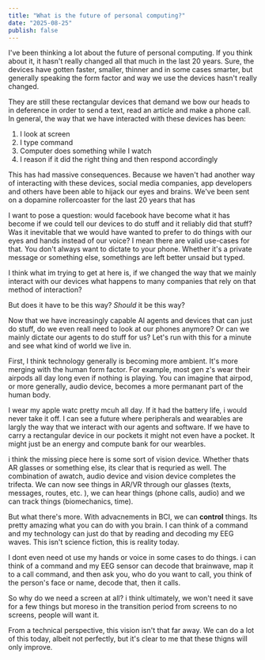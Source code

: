```yaml
---
title: "What is the future of personal computing?"
date: "2025-08-25"
publish: false
---
```


I've been thinking a lot about the future of personal computing. If you think about it, it hasn't really changed all that much in the last 20 years. Sure, the devices have gotten faster, smaller, thinner and in some cases smarter, but generally speaking the form factor and way we use the devices hasn't really changed.

They are still these rectangular devices that demand we bow our heads to in deference in order to send a text, read an article and make a phone call. In general, the way that we have interacted with these devices has been:

1. I look at screen
2. I type command
3. Computer does something while I watch
4. I reason if it did the right thing and then respond accordingly

This has had massive consequences. Because we haven't had another way of interacting with these devices, social media companies, app developers and others have been able to hijack our eyes and brains. We've been sent on a dopamine rollercoaster for the last 20 years that has

I want to pose a question: would facebook have become what it has become if we could tell our devices to do stuff and it reliably did that stuff? Was it inevitable that we would have wanted to prefer to do things with our eyes and hands instead of our voice? I mean there are valid use-cases for that. You don't always want to dictate to your phone. Whether it's a private message or something else, somethings are left better unsaid but typed.

I think what im trying to get at here is, if we changed the way that we mainly interact with our devices what happens to many companies that rely on that method of interaction?

But does it have to be this way? _Should_ it be this way?

Now that we have increasingly capable AI agents and devices that can just do stuff, do we even reall need to look at our phones anymore? Or can we mainly dictate our agents to do stuff for us? Let's run with this for a minute and see what kind of world we live in.

First, I think technology generally is becoming more ambient. It's more merging with the human form factor. For example, most gen z's wear their airpods all day long even if nothing is playing. You can imagine that airpod, or more generally, audio device, becomes a more permanant part of the human body.

I wear my apple watc pretty mcuh all day. If it had the battery life, i would never take it off. I can see a future where peripherals and wearables are largly the way that we interact with our agents and software. If we have to carry a rectangular device in our pockets it might not even have a pocket. It might just be an energy and compute bank for our wearbles.

i think the missing piece here is some sort of vision device. Whether thats AR glasses or something else, its clear that is requried as well. The combination of awatch, audio device and vision device completes the trifecta. We can now see things in AR/VR through our glasses (texts, messages, routes, etc. ), we can hear things (phone calls, audio) and we can track things (biomechanics, time).

But what there's more. With advacnements in BCI, we can **control** things. Its pretty amazing what you can do with you brain. I can think of a command and my technology can just do that by reading and decoding my EEG waves. This isn't science fiction, this is reality today.

I dont even need ot use my hands or voice in some cases to do things. i can think of a command and my EEG sensor can decode that brainwave, map it to a call command, and then ask you, who do you want to call, you think of the person's face or name, decode that, then it calls.

So why do we need a screen at all? i think ultimately, we won't need it save for a few things but moreso in the transition period from screens to no screens, people will want it.

From a technical perspective, this vision isn't that far away. We can do a lot of this today, albeit not perfectly, but it's clear to me that these thigns will only improve.
